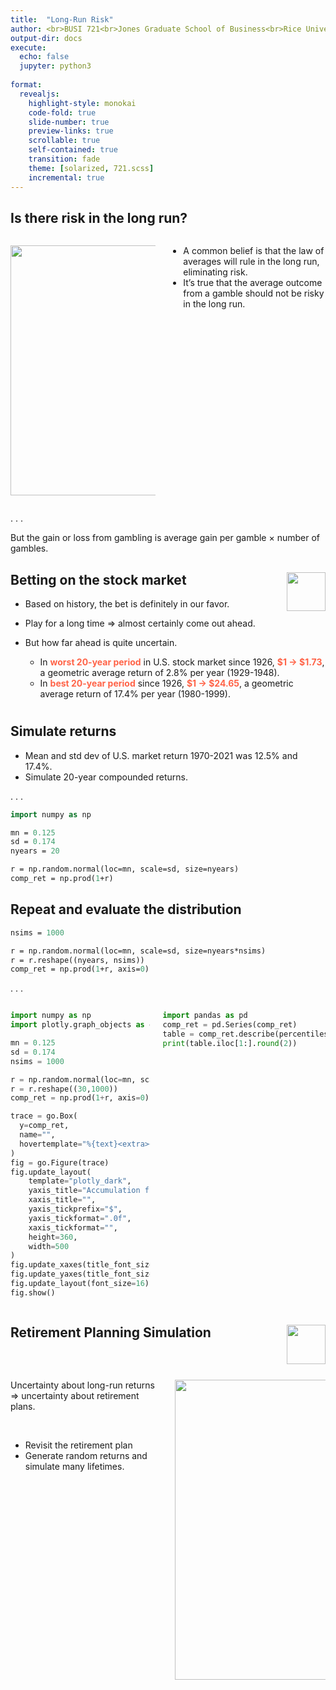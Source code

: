 ```yaml
---
title:  "Long-Run Risk"
author: <br>BUSI 721<br>Jones Graduate School of Business<br>Rice University<br><br>Kerry Back
output-dir: docs
execute:
  echo: false
  jupyter: python3
 
format: 
  revealjs:
    highlight-style: monokai
    code-fold: true
    slide-number: true
    preview-links: true
    scrollable: true
    self-contained: true
    transition: fade
    theme: [solarized, 721.scss]
    incremental: true
---
```


## Is there risk in the long run?

:::: {.columns}

::: {.column width=40}


<img src="images/dice.jpg" height=400>
:::

::: {.column width=60}

- A common belief is that the law of averages will rule in the long run, eliminating risk. 
- It's true that the average outcome from a gamble should not be risky in the long run.

:::



::::

. . .



But the gain or loss from gambling is
average gain per gamble $\times$ number of gambles.

## Betting on the stock market <a href="http://bbcx-investments.com/risk/best-worst"><img src="images/Rice_Owl.jpg" style="width:.65in;" align="right"></a>

- Based on history, the bet is definitely in our favor.  

- Play for a long time $\Rightarrow$ almost certainly come out ahead.

- But how far ahead is quite uncertain.

    - In [worst 20-year period]{style="color:tomato; font-weight:bold"} in U.S. stock market since 1926, [\$1 $\rightarrow$ \$1.73]{style="color:tomato; font-weight:bold"}, a geometric average return of 2.8% per year (1929-1948).
    - In [best 20-year period]{style="color:tomato; font-weight:bold"} since 1926, [\$1 $\rightarrow$ \$24.65]{style="color:tomato; font-weight:bold"}, a geometric average return of 17.4% per year (1980-1999).

#

<p align=center> 

</p>


## Simulate returns

- Mean and std dev of U.S. market return 1970-2021 was 12.5% and 17.4%.
- Simulate 20-year compounded returns.

. . .

```.p
import numpy as np

mn = 0.125
sd = 0.174
nyears = 20

r = np.random.normal(loc=mn, scale=sd, size=nyears)
comp_ret = np.prod(1+r)
```

## Repeat and evaluate the distribution

```.p
nsims = 1000

r = np.random.normal(loc=mn, scale=sd, size=nyears*nsims)
r = r.reshape((nyears, nsims))
comp_ret = np.prod(1+r, axis=0)
```

. . .


:::: columns

::: column 

```python

import numpy as np
import plotly.graph_objects as go

mn = 0.125
sd = 0.174
nsims = 1000

r = np.random.normal(loc=mn, scale=sd, size=30*nsims)
r = r.reshape((30,1000))
comp_ret = np.prod(1+r, axis=0)

trace = go.Box(
  y=comp_ret,
  name="",
  hovertemplate="%{text}<extra></extra>",
)
fig = go.Figure(trace)
fig.update_layout(
    template="plotly_dark",
    yaxis_title="Accumulation from $1",
    xaxis_title="",
    yaxis_tickprefix="$",
    yaxis_tickformat=".0f",
    xaxis_tickformat="",
    height=360,
    width=500
)
fig.update_xaxes(title_font_size=20)
fig.update_yaxes(title_font_size=20)
fig.update_layout(font_size=16)
fig.show()
```

:::

::: column


```python

import pandas as pd
comp_ret = pd.Series(comp_ret)
table = comp_ret.describe(percentiles=[0.1,0.25,0.5,0.75,0.9])
print(table.iloc[1:].round(2))
```
:::

::::


## Retirement Planning Simulation <a href="https://bbcx-investments.com/borrowing-saving/retirement-planning-sim"><img src="images/Rice_Owl.jpg"  style="width:.65in;" align="right"></a>

<br>

:::: {.columns}

::: {.column width=50}

Uncertainty about long-run returns $\Rightarrow$ uncertainty about retirement plans.

<br>


- Revisit the retirement plan
- Generate random returns and simulate many lifetimes.

:::

::: {.column width=50}
<img src="images/retirement-concept-2021-08-28-19-21-53-utc.jpg" height=480>
:::


::::



